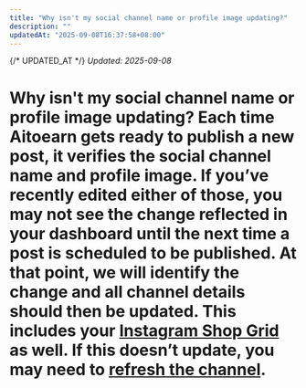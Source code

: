 ```yaml
---
title: "Why isn't my social channel name or profile image updating?"
description: ""
updatedAt: "2025-09-08T16:37:58+08:00"
---
```

{/* UPDATED_AT */}
_Updated: 2025-09-08_

# Why isn't my social channel name or profile image updating? Each time Aitoearn gets ready to publish a new post, it verifies the social channel name and profile image. If you’ve recently edited either of those, you may not see the change reflected in your dashboard until the next time a post is scheduled to be published. At that point, we will identify the change and all channel details should then be updated. This includes your [Instagram Shop Grid](https://aitoearn.helpscoutdocs.com/article/590-instagram-shop-grid) as well. If this doesn’t update, you may need to [refresh the channel](https://support.aitoearn.com//support.aitoearn.com/article/573-refreshing-a-channel-in-aitoearn).